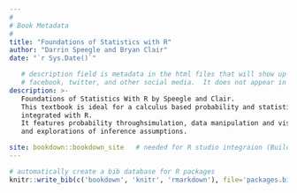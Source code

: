 ```yaml
--- 
#
# Book Metadata
#
title: "Foundations of Statistics with R"
author: "Darrin Speegle and Bryan Clair"
date: "`r Sys.Date()`"

   # description field is metadata in the html files that will show up on
   # facebook, twitter, and other social media.  It does not appear in the book text.
description: >-
   Foundations of Statistics With R by Speegle and Clair.
   This textbook is ideal for a calculus based probability and statistics course
   integrated with R.
   It features probability throughsimulation, data manipulation and visualization,
   and explorations of inference assumptions.

site: bookdown::bookdown_site   # needed for R studio integraion (Build tab)
---
```


```r
# automatically create a bib database for R packages
knitr::write_bib(c('bookdown', 'knitr', 'rmarkdown'), file='packages.bib')
```
